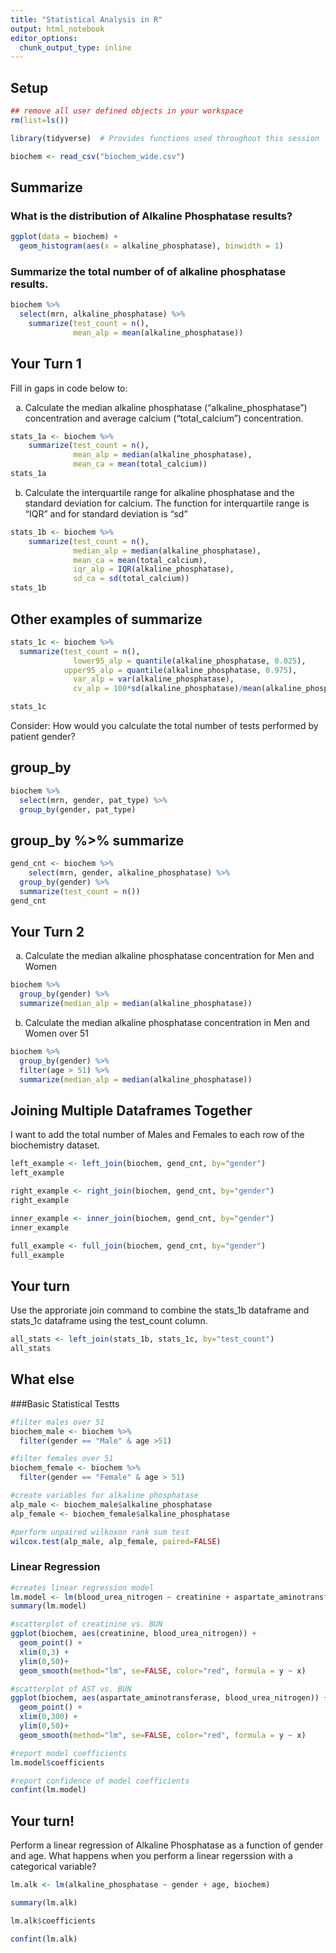 ```yaml
---
title: "Statistical Analysis in R"
output: html_notebook
editor_options: 
  chunk_output_type: inline
---
```


## Setup

```r
## remove all user defined objects in your workspace
rm(list=ls())

library(tidyverse)  # Provides functions used throughout this session

biochem <- read_csv("biochem_wide.csv")

```

## Summarize

### What is the distribution of Alkaline Phosphatase results?

```r
ggplot(data = biochem) +
  geom_histogram(aes(x = alkaline_phosphatase), binwidth = 1)
```

### Summarize the total number of of alkaline phosphatase results.

```r
biochem %>%
  select(mrn, alkaline_phosphatase) %>%
	summarize(test_count = n(),
	          mean_alp = mean(alkaline_phosphatase)) 

```

## Your Turn 1

Fill in gaps in code below to:

a)  Calculate the median alkaline phosphatase ("alkaline_phosphatase") concentration and average calcium ("total_calcium") concentration.

```r
stats_1a <- biochem %>%
	summarize(test_count = n(),
	          mean_alp = median(alkaline_phosphatase),
	          mean_ca = mean(total_calcium))
stats_1a
```

b)  Calculate the interquartile range for alkaline phosphatase and the standard deviation for calcium. The function for interquartile range is "IQR" and for standard deviation is "sd"

```r
stats_1b <- biochem %>%
	summarize(test_count = n(),
	          median_alp = median(alkaline_phosphatase),
	          mean_ca = mean(total_calcium),
	          iqr_alp = IQR(alkaline_phosphatase),
	          sd_ca = sd(total_calcium))
stats_1b
```
## Other examples of summarize
```r
stats_1c <- biochem %>%
  summarize(test_count = n(),
	          lower95_alp = quantile(alkaline_phosphatase, 0.025),
            upper95_alp = quantile(alkaline_phosphatase, 0.975),
	          var_alp = var(alkaline_phosphatase),
	          cv_alp = 100*sd(alkaline_phosphatase)/mean(alkaline_phosphatase))

stats_1c
```


Consider: How would you calculate the total number of tests performed by patient gender?

## group_by

```r
biochem %>%
  select(mrn, gender, pat_type) %>%
  group_by(gender, pat_type)
```

## group_by %\>% summarize

```r
gend_cnt <- biochem %>%  
	select(mrn, gender, alkaline_phosphatase) %>%
  group_by(gender) %>%
  summarize(test_count = n())
gend_cnt

```

## Your Turn 2

a)  Calculate the median alkaline phosphatase concentration for Men and Women

```r
biochem %>%
  group_by(gender) %>%
  summarize(median_alp = median(alkaline_phosphatase))
```

b)  Calculate the median alkaline phosphatase concentration in Men and Women over 51

```r
biochem %>%
  group_by(gender) %>%
  filter(age > 51) %>%
  summarize(median_alp = median(alkaline_phosphatase))
```

## Joining Multiple Dataframes Together
I want to add the total number of Males and Females to each row of the biochemistry dataset.
```r
left_example <- left_join(biochem, gend_cnt, by="gender")
left_example

right_example <- right_join(biochem, gend_cnt, by="gender")
right_example

inner_example <- inner_join(biochem, gend_cnt, by="gender")
inner_example

full_example <- full_join(biochem, gend_cnt, by="gender")
full_example
```
## Your turn
Use the approriate join command to combine the stats_1b dataframe and stats_1c dataframe using the test_count column.

```r
all_stats <- left_join(stats_1b, stats_1c, by="test_count")
all_stats

```

## What else

###Basic Statistical Testts
```r
#filter males over 51
biochem_male <- biochem %>%
  filter(gender == "Male" & age >51)

#filter females over 51
biochem_female <- biochem %>%
  filter(gender == "Female" & age > 51)

#create variables for alkaline phosphatase
alp_male <- biochem_male$alkaline_phosphatase
alp_female <- biochem_female$alkaline_phosphatase

#perform unpaired wilkoxon rank sum test
wilcox.test(alp_male, alp_female, paired=FALSE)
```


### Linear Regression

```r
#creates linear regression model
lm.model <- lm(blood_urea_nitrogen ~ creatinine + aspartate_aminotransferase, biochem)
summary(lm.model)

#scatterplot of creatinine vs. BUN
ggplot(biochem, aes(creatinine, blood_urea_nitrogen)) +
  geom_point() +
  xlim(0,3) + 
  ylim(0,50)+
  geom_smooth(method="lm", se=FALSE, color="red", formula = y ~ x)

#scatterplot of AST vs. BUN
ggplot(biochem, aes(aspartate_aminotransferase, blood_urea_nitrogen)) +
  geom_point() +
  xlim(0,300) + 
  ylim(0,50)+
  geom_smooth(method="lm", se=FALSE, color="red", formula = y ~ x)

#report model coefficients
lm.model$coefficients

#report confidence of model coefficients
confint(lm.model)

```

## Your turn!
Perform a linear regression of Alkaline Phosphatase as a function of gender and age. What happens when you perform a linear regerssion with a categorical variable?
```r
lm.alk <- lm(alkaline_phosphatase ~ gender + age, biochem)

summary(lm.alk)

lm.alk$coefficients

confint(lm.alk)

```